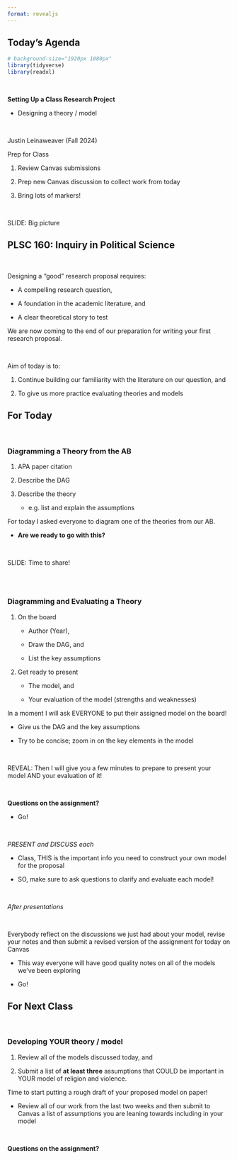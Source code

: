 ```yaml
---
format: revealjs
---
```


## Today's Agenda {background-image="Images/Background-Rally_v2.png" .center}

```r
# background-size="1920px 1080px"
library(tidyverse)
library(readxl)
```

<br>

::: {.r-fit-text}

**Setting Up a Class Research Project**

- Designing a theory / model

:::

<br>

::: r-stack
Justin Leinaweaver (Fall 2024)
:::

::: notes
Prep for Class

1. Review Canvas submissions

2. Prep new Canvas discussion to collect work from today

3. Bring lots of markers!

<br>

SLIDE: Big picture
:::



## PLSC 160: Inquiry in Political Science {background-image="Images/Background-Rally_v2.png"  .center}

<br>

::: {.r-fit-text}

Designing a "good" research proposal requires:

- A compelling research question,

- A foundation in the academic literature, and 

- A clear theoretical story to test
:::

::: notes

We are now coming to the end of our preparation for writing your first research proposal.

<br>

Aim of today is to: 

1. Continue building our familiarity with the literature on our question, and 

2. To give us more practice evaluating theories and models

:::



## For Today {background-image="Images/Background-Rally_v2.png" .center}

<br>

### Diagramming a Theory from the AB

::: {.r-fit-text}
1. APA paper citation

2. Describe the DAG

3. Describe the theory 
    
    - e.g. list and explain the assumptions
:::

::: notes

For today I asked everyone to diagram one of the theories from our AB.

- **Are we ready to go with this?**

<br>

SLIDE: Time to share!

:::



## {background-image="Images/Background-Rally_v2.png" .center}

<br>

### Diagramming and Evaluating a Theory

1. On the board
    
    - Author (Year),
    
    - Draw the DAG, and 
    
    - List the key assumptions

::: {.fragment}

2. Get ready to present

    - The model, and
    
    - Your evaluation of the model (strengths and weaknesses)

:::
::: notes

In a moment I will ask EVERYONE to put their assigned model on the board!

- Give us the DAG and the key assumptions

- Try to be concise; zoom in on the key elements in the model

<br>

REVEAL: Then I will give you a few minutes to prepare to present your model AND your evaluation of it!

<br>

**Questions on the assignment?**

- Go!

<br>

*PRESENT and DISCUSS each*

- Class, THIS is the important info you need to construct your own model for the proposal

- SO, make sure to ask questions to clarify and evaluate each model!

<br>

*After presentations*

<br>

Everybody reflect on the discussions we just had about your model, revise your notes and then submit a revised version of the assignment for today on Canvas

- This way everyone will have good quality notes on all of the models we've been exploring

- Go!

:::



## For Next Class {background-image="Images/background-blue_triangles_flipped.png" .center}

<br>

### Developing YOUR theory / model

1. Review all of the models discussed today, and

2. Submit a list of **at least three** assumptions that COULD be important in YOUR model of religion and violence.

::: notes

Time to start putting a rough draft of your proposed model on paper!

- Review all of our work from the last two weeks and then submit to Canvas a list of assumptions you are leaning towards including in your model

<br>

**Questions on the assignment?**

:::